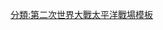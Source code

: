 <noinclude>
{{NoteTA
|G1=地名
|1=zh-cn:佩莱利乌;zh-hant:貝里琉
|2=zh-cn:昂奥尔;zh-hant:安加爾;
}}
</noinclude>{{Campaign
|title=[[馬里亞納群島及帕勞戰役]]
|name=Campaignbox 馬里亞納和帕勞
|battles=[[塞班島戰役|塞班島]] &ndash; [[菲律賓海海戰|菲律賓海]] &ndash; [[關島戰役 (1944年)|關島]] &ndash; [[天寧島戰役|天寧島]] &ndash; [[貝里琉戰役|貝里琉]] &ndash; [[安加爾戰役|安加爾]]}}<noinclude>[[分類:第二次世界大戰太平洋戰場模板]]

</noinclude>